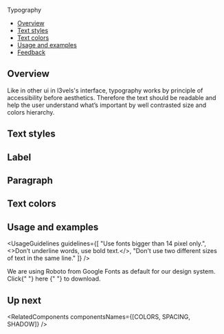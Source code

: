 


<Meta title="Foundations/Typography" />

<!--- Component documentation -->

<ComponentName withFoundationBackground>Typography</ComponentName>

- [Overview](#overview)
- [Text styles](#text-styles)
- [Text colors](#text-colors)
- [Usage and examples](#usage-and-examples)
- [Feedback](#feedback)

## Overview

Like in other ui in l3vels's interface, typography works by principle of accessibility before aesthetics.
Therefore the text should be readable and help the user understand what’s important by well contrasted size and colors hierarchy.

## Text styles

<TextStyles />

## Label

<Canvas>
  <Story name="Label">
    <div style={{ display: "flex", flexDirection: "column", gap: "20px" }}>
      <Typography value="label large" type="label" size="large" />
      <Typography value="label medium" type="label" size="medium" />
      <Typography value="label small" type="label" size="small" />
      <Typography value="label xs-small" type="label" size="xs-small" />
    </div>
  </Story>
</Canvas>

## Paragraph

<Canvas>
  <Story name="Paragraph">
    <div style={{ display: "flex", flexDirection: "column", gap: "20px" }}>
      <Typography value="paragraph large" type="paragraph" size="large" />
      <Typography value="paragraph medium" type="paragraph" size="medium" />
      <Typography value="paragraph small" type="paragraph" size="small" />
      <Typography value="paragraph xs-small" type="paragraph" size="xs-small" />
    </div>
  </Story>
</Canvas>

## Text colors

<TextColors />

## Usage and examples

<UsageGuidelines
  guidelines={[
    "Use fonts bigger than 14 pixel only.",
    <>Don’t underline words, use bold text.</>,
    "Don't use two different sizes of text in the same line."
  ]}
/>

<Tip title="What font to use?">
  We are using Roboto from Google Fonts as default for our design system. Click{" "}
  <Link size={Link.sizes.SMALL} href="https://fonts.google.com/specimen/Roboto" withoutSpacing>
    here
  </Link>{" "}
  to download.
</Tip>

<Frame className="l3-storybook-typography_image-container l3-storybook-typography_image-container--first">
  <img src={typographyExample1} alt="" className="l3-storybook-typography_popup-example" />
</Frame>
<Frame className="l3-storybook-typography_image-container">
  <img src={typographyExample2} alt="" className="l3-storybook-typography_timeline-example" />
</Frame>

## Up next

<RelatedComponents componentsNames={[COLORS, SPACING, SHADOW]} />
